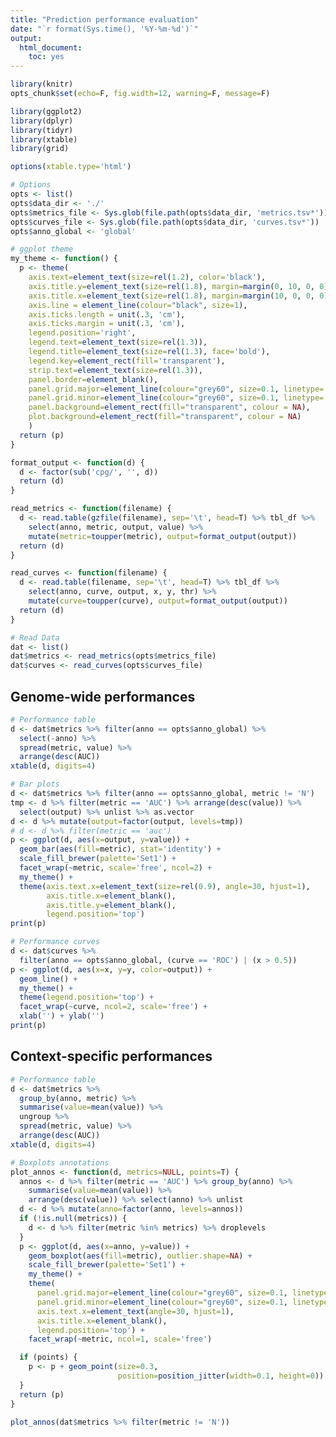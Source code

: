 ```yaml
---
title: "Prediction performance evaluation"
date: "`r format(Sys.time(), '%Y-%m-%d')`"
output:
  html_document:
    toc: yes
---
```


```r
library(knitr)
opts_chunk$set(echo=F, fig.width=12, warning=F, message=F)
```

```r
library(ggplot2)
library(dplyr)
library(tidyr)
library(xtable)
library(grid)
```

<style>
img {
    max-width: none;
}
</style>

```r
options(xtable.type='html')
```

```r
# Options
opts <- list()
opts$data_dir <- './'
opts$metrics_file <- Sys.glob(file.path(opts$data_dir, 'metrics.tsv*'))
opts$curves_file <- Sys.glob(file.path(opts$data_dir, 'curves.tsv*'))
opts$anno_global <- 'global'
```

```r
# ggplot theme
my_theme <- function() {
  p <- theme(
    axis.text=element_text(size=rel(1.2), color='black'),
    axis.title.y=element_text(size=rel(1.8), margin=margin(0, 10, 0, 0)),
    axis.title.x=element_text(size=rel(1.8), margin=margin(10, 0, 0, 0)),
    axis.line = element_line(colour="black", size=1),
    axis.ticks.length = unit(.3, 'cm'),
    axis.ticks.margin = unit(.3, 'cm'),
    legend.position='right',
    legend.text=element_text(size=rel(1.3)),
    legend.title=element_text(size=rel(1.3), face='bold'),
    legend.key=element_rect(fill='transparent'),
    strip.text=element_text(size=rel(1.3)),
    panel.border=element_blank(),
    panel.grid.major=element_line(colour="grey60", size=0.1, linetype='solid'),
    panel.grid.minor=element_line(colour="grey60", size=0.1, linetype='dotted'),
    panel.background=element_rect(fill="transparent", colour = NA),
    plot.background=element_rect(fill="transparent", colour = NA)
    )
  return (p)
}
```

```r
format_output <- function(d) {
  d <- factor(sub('cpg/', '', d))
  return (d)
}

read_metrics <- function(filename) {
  d <- read.table(gzfile(filename), sep='\t', head=T) %>% tbl_df %>%
    select(anno, metric, output, value) %>%
    mutate(metric=toupper(metric), output=format_output(output))
  return (d)
}

read_curves <- function(filename) {
  d <- read.table(filename, sep='\t', head=T) %>% tbl_df %>%
    select(anno, curve, output, x, y, thr) %>%
    mutate(curve=toupper(curve), output=format_output(output))
  return (d)
}

# Read Data
dat <- list()
dat$metrics <- read_metrics(opts$metrics_file)
dat$curves <- read_curves(opts$curves_file)
```


## Genome-wide performances

```r
# Performance table
d <- dat$metrics %>% filter(anno == opts$anno_global) %>%
  select(-anno) %>%
  spread(metric, value) %>%
  arrange(desc(AUC))
xtable(d, digits=4)
```

```r
# Bar plots
d <- dat$metrics %>% filter(anno == opts$anno_global, metric != 'N')
tmp <- d %>% filter(metric == 'AUC') %>% arrange(desc(value)) %>%
  select(output) %>% unlist %>% as.vector
d <- d %>% mutate(output=factor(output, levels=tmp))
# d <- d %>% filter(metric == 'auc')
p <- ggplot(d, aes(x=output, y=value)) +
  geom_bar(aes(fill=metric), stat='identity') +
  scale_fill_brewer(palette='Set1') +
  facet_wrap(~metric, scale='free', ncol=2) +
  my_theme() +
  theme(axis.text.x=element_text(size=rel(0.9), angle=30, hjust=1),
        axis.title.x=element_blank(),
        axis.title.y=element_blank(),
        legend.position='top')
print(p)
```

```r
# Performance curves
d <- dat$curves %>%
  filter(anno == opts$anno_global, (curve == 'ROC') | (x > 0.5))
p <- ggplot(d, aes(x=x, y=y, color=output)) +
  geom_line() +
  my_theme() +
  theme(legend.position='top') +
  facet_wrap(~curve, ncol=2, scale='free') +
  xlab('') + ylab('')
print(p)
```

## Context-specific performances

```r
# Performance table
d <- dat$metrics %>%
  group_by(anno, metric) %>%
  summarise(value=mean(value)) %>%
  ungroup %>%
  spread(metric, value) %>%
  arrange(desc(AUC))
xtable(d, digits=4)
```

```r
# Boxplots annotations
plot_annos <- function(d, metrics=NULL, points=T) {
  annos <- d %>% filter(metric == 'AUC') %>% group_by(anno) %>%
    summarise(value=mean(value)) %>%
    arrange(desc(value)) %>% select(anno) %>% unlist
  d <- d %>% mutate(anno=factor(anno, levels=annos))
  if (!is.null(metrics)) {
    d <- d %>% filter(metric %in% metrics) %>% droplevels
  }
  p <- ggplot(d, aes(x=anno, y=value)) +
    geom_boxplot(aes(fill=metric), outlier.shape=NA) +
    scale_fill_brewer(palette='Set1') +
    my_theme() +
    theme(
      panel.grid.major=element_line(colour="grey60", size=0.1, linetype='solid'),
      panel.grid.minor=element_line(colour="grey60", size=0.1, linetype='dotted'),
      axis.text.x=element_text(angle=30, hjust=1),
      axis.title.x=element_blank(),
      legend.position='top') +
    facet_wrap(~metric, ncol=1, scale='free')

  if (points) {
    p <- p + geom_point(size=0.3,
                        position=position_jitter(width=0.1, height=0))
  }
  return (p)
}

plot_annos(dat$metrics %>% filter(metric != 'N'))
```
